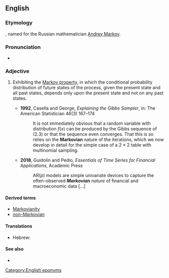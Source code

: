 {{also|markovian}}
==English==

===Etymology===
{{suffix|en|Markov|ian}}, named for the Russian mathematician [[w:Andrey Markov|Andrey Markov]].

===Pronunciation===
* {{a|US}} {{IPA|en|/mɑɹˈkoʊvi.ən/}}

===Adjective===
{{en-adj|-}}

# {{lb|en|statistics|of a process}} Exhibiting the [[w:Markov property|Markov property]], in which the conditional probability distribution of future states of the process, given the present state and all past states, depends only upon the present state and not on any past states.
#* '''1992''', Casella and George, ''Explaining the Gibbs Sampler'', in: The American Statistician 46(3) 167&ndash;174
#*: It is not immediately obvious that a random variable with distribution <math>f(x)</math> can be produced by the Gibbs sequence of (2.3) or that the sequence even converges. That this is so relies on the '''Markovian''' nature of the iterations, which we now develop in detail for the simple case of a 2 &times; 2 table with multinomial sampling.
#* '''2018''', Guidolin and Pedio, ''Essentials of Time Series for Financial Applications'', Academic Press
#*: AR(''p'') models are simple univariate devices to capture the often-observed '''''Markovian''' nature'' of financial and macroeconomic data [&hellip;]

====Derived terms====
* [[Markovianity]]
* [[non-Markovian]]

====Translations====
{{trans-top|Exhibiting the Markov property}}
* Hebrew: {{t|he|מרקובי|tr=markóvi}}
{{trans-mid}}
{{trans-bottom}}

====See also====
* {{pedia|Markov property}}

[[Category:English eponyms]]